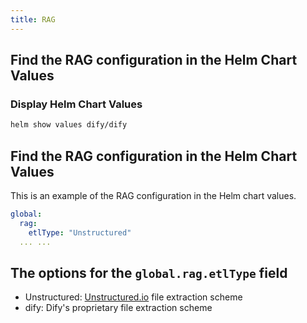 ```yaml
---
title: RAG
---
```


## Find the RAG configuration in the Helm Chart Values
### Display Helm Chart Values

```bash
helm show values dify/dify
```

## Find the RAG configuration in the Helm Chart Values
This is an example of the RAG configuration in the Helm chart values.

```yaml
global:
  rag:
    etlType: "Unstructured"
  ... ...
```

## The options for the `global.rag.etlType` field
- Unstructured: [Unstructured.io](https://unstructured.io/) file extraction scheme
- dify: Dify's proprietary file extraction scheme